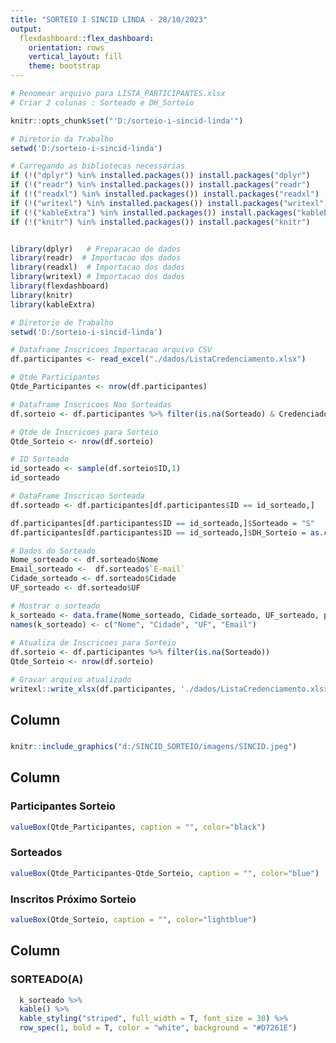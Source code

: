 ```yaml
---
title: "SORTEIO I SINCID LINDA - 28/10/2023"
output: 
  flexdashboard::flex_dashboard:
    orientation: rows
    vertical_layout: fill
    theme: bootstrap
---
```


```r

# Renomear arquivo para LISTA_PARTICIPANTES.xlsx
# Criar 2 colunas : Sorteado e DH_Sorteio

knitr::opts_chunk$set("'D:/sorteio-i-sincid-linda'") 

# Diretorio da Trabalho
setwd('D:/sorteio-i-sincid-linda')

# Carregando as bibliotecas necessárias
if (!("dplyr") %in% installed.packages()) install.packages("dplyr")
if (!("readr") %in% installed.packages()) install.packages("readr")
if (!("readxl") %in% installed.packages()) install.packages("readxl")
if (!("writexl") %in% installed.packages()) install.packages("writexl")
if (!("kableExtra") %in% installed.packages()) install.packages("kableExtra")
if (!("knitr") %in% installed.packages()) install.packages("knitr")


library(dplyr)   # Preparacao de dados
library(readr)  # Importacao dos dados
library(readxl)  # Importacao dos dados
library(writexl) # Importacao dos dados
library(flexdashboard)
library(knitr)
library(kableExtra)

# Diretorio de Trabalho
setwd('D:/sorteio-i-sincid-linda')

# Dataframe Inscricoes Importacao arquivo CSV
df.participantes <- read_excel("./dados/ListaCredenciamento.xlsx")

# Qtde Participantes
Qtde_Participantes <- nrow(df.participantes)

# Dataframe Inscricoes Nao Sorteadas
df.sorteio <- df.participantes %>% filter(is.na(Sorteado) & Credenciado == 'sim')

# Qtde de Inscricoes para Sorteio
Qtde_Sorteio <- nrow(df.sorteio)

# ID Sorteado
id_sorteado <- sample(df.sorteio$ID,1)
id_sorteado

# DataFrame Inscricao Sorteada
df.sorteado <- df.participantes[df.participantes$ID == id_sorteado,]

df.participantes[df.participantes$ID == id_sorteado,]$Sorteado = "S"
df.participantes[df.participantes$ID == id_sorteado,]$DH_Sorteio = as.character(Sys.time())

# Dados do Sorteado
Nome_sorteado <- df.sorteado$Nome
Email_sorteado <-  df.sorteado$`E-mail`
Cidade_sorteado <- df.sorteado$Cidade
UF_sorteado <- df.sorteado$UF

# Mostrar o sorteado
k_sorteado <- data.frame(Nome_sorteado, Cidade_sorteado, UF_sorteado, paste(substring(Email_sorteado,1,5),'********'))
names(k_sorteado) <- c("Nome", "Cidade", "UF", "Email")
                         
# Atualiza de Inscricoes para Sorteio
df.sorteio <- df.participantes %>% filter(is.na(Sorteado))
Qtde_Sorteio <- nrow(df.sorteio)

# Gravar arquivo atualizado
writexl::write_xlsx(df.participantes, './dados/ListaCredenciamento.xlsx')

```

## Column {data-width="850"}

### 

```r
knitr::include_graphics("d:/SINCID_SORTEIO/imagens/SINCID.jpeg")
```

## Column {data-width="150"}

### Participantes Sorteio

```r
valueBox(Qtde_Participantes, caption = "", color="black")
```

### Sorteados

```r
valueBox(Qtde_Participantes-Qtde_Sorteio, caption = "", color="blue")
```

### Inscritos Próximo Sorteio

```r
valueBox(Qtde_Sorteio, caption = "", color="lightblue")
```

## Column {data-width="150"}

### SORTEADO(A)

```r
  k_sorteado %>%
  kable() %>%
  kable_styling("striped", full_width = T, font_size = 30) %>%
  row_spec(1, bold = T, color = "white", background = "#D7261E")
```

